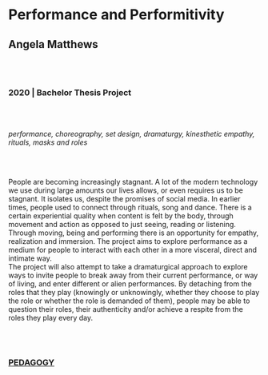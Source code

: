 # Performance and Performitivity
## Angela Matthews

<br/><br/>

### 2020 | Bachelor Thesis Project

<br/><br/>

*performance, choreography,  set design, dramaturgy, kinesthetic empathy, rituals, masks and roles*

<br/><br/>

People are becoming increasingly stagnant. A lot of the modern technology we use during large amounts our lives allows, or even requires us to be stagnant. It isolates us, despite the promises of social media. 
In earlier times, people used to connect through rituals, song and dance. There is a certain experiential quality when content is felt by the body, through movement and action as opposed to just seeing, reading or listening. Through moving, being and performing there is an opportunity for empathy, realization and immersion.
The project aims to explore performance as a medium for people to interact with each other in a more visceral, direct and intimate way.  
The project will also attempt to take a dramaturgical approach to explore ways to invite people to break away from their current performance, or way of living, and enter different or alien performances.  By detaching from the roles that they play (knowingly or unknowingly, whether they choose to play the role or whether the role is demanded of them), people may be able to question their roles, their authenticity and/or achieve a respite from the roles they play every day.

<br/><br/>

### [PEDAGOGY](/research-groups/pedagogy)

